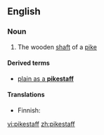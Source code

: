 ==English==

===Noun===
{{en-noun|sg=[[pike]][[staff]]}}

# The wooden [[shaft]] of a [[pike]]

====Derived terms====
* [[plain as a pikestaff|plain as a '''pikestaff''']]

====Translations====
{{top}}
* Finnish: {{t|fi|peitsi|alt=peitsen}} {{t|fi|varsi}}
{{mid}}
{{bottom}}

[[vi:pikestaff]]
[[zh:pikestaff]]